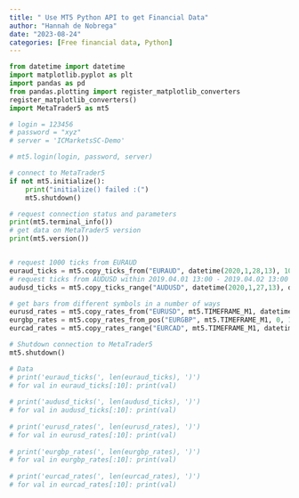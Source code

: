 ```yaml
---
title: " Use MT5 Python API to get Financial Data"
author: "Hannah de Nobrega"
date: "2023-08-24"
categories: [Free financial data, Python] 
---
```


```python
from datetime import datetime
import matplotlib.pyplot as plt
import pandas as pd
from pandas.plotting import register_matplotlib_converters
register_matplotlib_converters()
import MetaTrader5 as mt5

# login = 123456
# password = "xyz"
# server = 'ICMarketsSC-Demo'

# mt5.login(login, password, server)

# connect to MetaTrader5
if not mt5.initialize():
    print("initialize() failed :(")
    mt5.shutdown()

# request connection status and parameters
print(mt5.terminal_info())
# get data on MetaTrader5 version
print(mt5.version())


# request 1000 ticks from EURAUD
euraud_ticks = mt5.copy_ticks_from("EURAUD", datetime(2020,1,28,13), 1000, mt5.COPY_TICKS_ALL)
# request ticks from AUDUSD within 2019.04.01 13:00 - 2019.04.02 13:00
audusd_ticks = mt5.copy_ticks_range("AUDUSD", datetime(2020,1,27,13), datetime(2020,1,28,13), mt5.COPY_TICKS_ALL)

# get bars from different symbols in a number of ways
eurusd_rates = mt5.copy_rates_from("EURUSD", mt5.TIMEFRAME_M1, datetime(2020,1,28,13), 1000)
eurgbp_rates = mt5.copy_rates_from_pos("EURGBP", mt5.TIMEFRAME_M1, 0, 1000)
eurcad_rates = mt5.copy_rates_range("EURCAD", mt5.TIMEFRAME_M1, datetime(2020,1,27,13), datetime(2020,1,28,13))

# Shutdown connection to MetaTrader5
mt5.shutdown()

# Data
# print('euraud_ticks(', len(euraud_ticks), ')')
# for val in euraud_ticks[:10]: print(val)
 
# print('audusd_ticks(', len(audusd_ticks), ')')
# for val in audusd_ticks[:10]: print(val)
 
# print('eurusd_rates(', len(eurusd_rates), ')')
# for val in eurusd_rates[:10]: print(val)
 
# print('eurgbp_rates(', len(eurgbp_rates), ')')
# for val in eurgbp_rates[:10]: print(val)
 
# print('eurcad_rates(', len(eurcad_rates), ')')
# for val in eurcad_rates[:10]: print(val)
```
